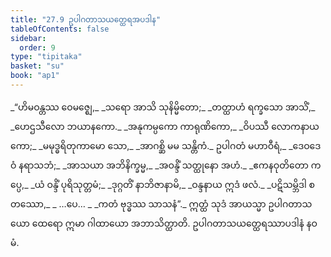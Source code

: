```yaml
---
title: "27.9 ဥပါဂတာသယတ္ထေရအပဒါန"
tableOfContents: false
sidebar:
  order: 9
type: "tipitaka"
basket: "su"
book: "ap1"
---
```



<DynamicBreadcrumb />

<Division number="34" book="ap1" e="ch" v="20" p="263">

<Paragraph number="3207" type="verses" book="ap1">
_“ဟိမဝန္တဿ ဝေမဇ္ဈေ,_  
_သရော အာသိ သုနိမ္မိတော;_  
_တတ္ထာဟံ ရက္ခသော အာသိံ,_  
_ဟေဌသီလော ဘယာနကော._  

</Paragraph>

</Division>
<Division number="35" book="ap1" e="ch" v="20" p="263">

<Paragraph number="3208" type="verses" book="ap1">
_အနုကမ္ပကော ကာရုဏိကော,_  
_ဝိပဿီ လောကနာယကော;_  
_မမုဒ္ဓရိတုကာမော သော,_  
_အာဂစ္ဆိ မမ သန္တိကံ._  

</Paragraph>

</Division>
<Division number="36" book="ap1" e="ch" v="20" p="263">

<Paragraph number="3209" type="verses" book="ap1">
ဥပါဂတံ မဟာဝီရံ,_  
_ဒေဝဒေဝံ နရာသဘံ;_  
_အာသယာ အဘိနိက္ခမ္မ,_  
_အဝန္ဒိံ သတ္ထုနော အဟံ._  

</Paragraph>

</Division>
<Division number="37" book="ap1" e="ch" v="20" p="264">

<Paragraph number="3210" type="verses" book="ap1">
_ဧကနဝုတိတော ကပ္ပေ,_  
_ယံ ဝန္ဒိံ ပုရိသုတ္တမံ;_  
_ဒုဂ္ဂတိံ နာဘိဇာနာမိ,_  
_ဝန္ဒနာယ ဣဒံ ဖလံ._  

</Paragraph>

</Division>
<Division number="38" book="ap1" e="ch" v="20" p="264">

<Paragraph number="3211" type="verses" book="ap1">
_ပဋိသမ္ဘိဒါ စတဿော,_  
_ …ပေ… _  
_ကတံ ဗုဒ္ဓဿ သာသနံ”._  

</Paragraph>

<Paragraph number="3212" book="ap1">
ဣတ္ထံ သုဒံ အာယသ္မာ ဥပါဂတာသယော ထေရော ဣမာ ဂါထာယော အဘာသိတ္ထာတိ.

</Paragraph>
</Division>

<Paragraph number="3213" type="center" book="ap1">
ဥပါဂတာသယတ္ထေရဿာပဒါနံ နဝမံ.
</Paragraph>